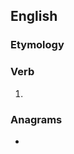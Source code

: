 {{also|démonisé|démonise}}
==English==

===Etymology===
{{suffix|en|demon|ise}}

===Verb===
{{en-verb|demonis}}

# {{standard spelling of|from=non-Oxford British spelling|demonize|lang=en}}

===Anagrams===
* {{anagrams|en|Desimone}}